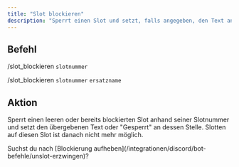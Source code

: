 ```yaml
---
title: "Slot blockieren"
description: "Sperrt einen Slot und setzt, falls angegeben, den Text an dessen Stelle."
---
```


## Befehl

/slot_blockieren `slotnummer`

/slot_blockieren `slotnummer` `ersatzname`

## Aktion

Sperrt einen leeren oder bereits blockierten Slot anhand seiner Slotnummer und setzt den übergebenen Text oder "Gesperrt" an dessen Stelle. Slotten auf diesen Slot ist danach nicht mehr möglich.

<Info>
	Suchst du nach [Blockierung aufheben](/integrationen/discord/bot-befehle/unslot-erzwingen)?
</Info>
